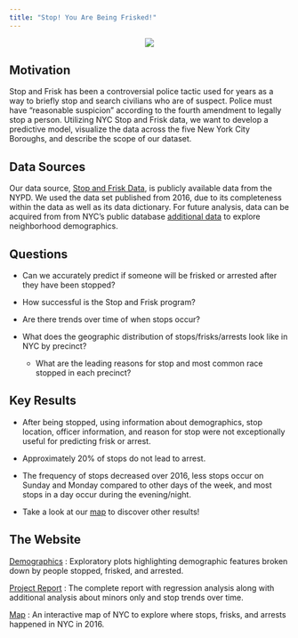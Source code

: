 ```yaml
---
title: "Stop! You Are Being Frisked!"
---
```




<center>

![](images/cartoon.jpeg)

</center>


<h2> Motivation </h2>

Stop and Frisk has been a controversial police tactic used for years as a way to briefly stop and search civilians who are of suspect. Police must have "reasonable suspicion" according to the fourth amendment to legally stop a person. Utilizing NYC Stop and Frisk data, we want to develop a predictive model, visualize the data across the five New York City Boroughs, and describe the scope of our dataset.

<h2> Data Sources </h2>

Our data source, [Stop and Frisk Data](https://www1.nyc.gov/site/nypd/stats/reports-analysis/stopfrisk.page), is publicly available data from the NYPD. We used the data set published from 2016, due to its completeness within the data as well as its data dictionary. For future analysis, data can be acquired from from NYC's public database [additional data](https://opendata.cityofnewyork.us/) to explore neighborhood demographics. 

<h2> Questions </h2>

* Can we accurately predict if someone will be frisked or arrested after they have been stopped?

* How successful is the Stop and Frisk program?

* Are there trends over time of when stops occur?

* What does the geographic distribution of stops/frisks/arrests look like in NYC by precinct?
  + What are the leading reasons for stop and most common race stopped in each precinct?

<h2> Key Results </h2>

* After being stopped, using information about demographics, stop location, officer information, and reason for stop were not exceptionally useful for predicting frisk or arrest.

* Approximately 20% of stops do not lead to arrest.

* The frequency of stops decreased over 2016, less stops occur on Sunday and Monday compared to other days of the week, and most stops in a day occur during the evening/night.

* Take a look at our [map](https://group-13-final-proj.shinyapps.io/shiny_map/) to discover other results!

<h2> The Website </h2>

[Demographics](flexdashboard.html) : Exploratory plots highlighting demographic features broken down by people stopped, frisked, and arrested.

[Project Report](project_report.html) : The complete report with regression analysis along with additional analysis about minors only and stop trends over time.

[Map](https://group-13-final-proj.shinyapps.io/shiny_map/) : An interactive map of NYC to explore where stops, frisks, and arrests happened in NYC in 2016.




